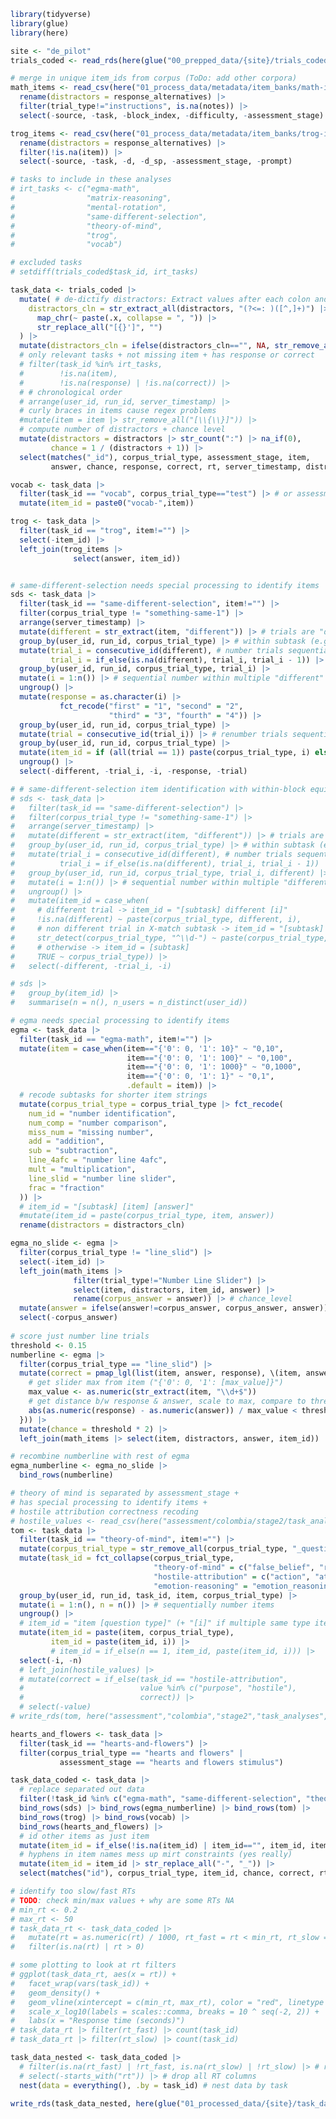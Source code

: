 ```r
library(tidyverse)
library(glue)
library(here)

site <- "de_pilot"
trials_coded <- read_rds(here(glue("00_prepped_data/{site}/trials_coded.rds")))

# merge in unique item_ids from corpus (ToDo: add other corpora)
math_items <- read_csv(here("01_process_data/metadata/item_banks/math-item-bank-params.csv")) |>
  rename(distractors = response_alternatives) |> 
  filter(trial_type!="instructions", is.na(notes)) |>
  select(-source, -task, -block_index, -difficulty, -assessment_stage)

trog_items <- read_csv(here("01_process_data/metadata/item_banks/trog-item-bank-full-params.csv")) |>
  rename(distractors = response_alternatives) |> 
  filter(!is.na(item)) |>
  select(-source, -task, -d, -d_sp, -assessment_stage, -prompt)
```

```r
# tasks to include in these analyses
# irt_tasks <- c("egma-math",
#                "matrix-reasoning",
#                "mental-rotation",
#                "same-different-selection",
#                "theory-of-mind",
#                "trog",
#                "vocab")

# excluded tasks
# setdiff(trials_coded$task_id, irt_tasks)

task_data <- trials_coded |>
  mutate( # de-dictify distractors: Extract values after each colon and space, up to comma
    distractors_cln = str_extract_all(distractors, "(?<=: )([^,]+)") |>  
      map_chr(~ paste(.x, collapse = ", ")) |>
      str_replace_all("[{}']", "") 
  ) |>
  mutate(distractors_cln = ifelse(distractors_cln=="", NA, str_remove_all(distractors_cln, " "))) |>
  # only relevant tasks + not missing item + has response or correct
  # filter(task_id %in% irt_tasks,
  #        !is.na(item),
  #        !is.na(response) | !is.na(correct)) |>
  # # chronological order
  # arrange(user_id, run_id, server_timestamp) |>
  # curly braces in items cause regex problems
  #mutate(item = item |> str_remove_all("[\\{\\}]")) |>
  # compute number of distractors + chance level
  mutate(distractors = distractors |> str_count(":") |> na_if(0),
         chance = 1 / (distractors + 1)) |>
  select(matches("_id"), corpus_trial_type, assessment_stage, item,
         answer, chance, response, correct, rt, server_timestamp, distractors_cln)

vocab <- task_data |>
  filter(task_id == "vocab", corpus_trial_type=="test") |> # or assessment_stage=="test_response"
  mutate(item_id = paste0("vocab-",item))

trog <- task_data |>
  filter(task_id == "trog", item!="") |>
  select(-item_id) |>
  left_join(trog_items |> 
              select(answer, item_id)) 


# same-different-selection needs special processing to identify items
sds <- task_data |>
  filter(task_id == "same-different-selection", item!="") |>
  filter(corpus_trial_type != "something-same-1") |>
  arrange(server_timestamp) |>
  mutate(different = str_extract(item, "different")) |> # trials are "different" or NA
  group_by(user_id, run_id, corpus_trial_type) |> # within subtask (e.g. 3-match)
  mutate(trial_i = consecutive_id(different), # number trials sequentially
         trial_i = if_else(is.na(different), trial_i, trial_i - 1)) |> # "different" trials are actually part of previous trial
  group_by(user_id, run_id, corpus_trial_type, trial_i) |>
  mutate(i = 1:n()) |> # sequential number within multiple "different" trials
  ungroup() |>
  mutate(response = as.character(i) |>
           fct_recode("first" = "1", "second" = "2",
                      "third" = "3", "fourth" = "4")) |>
  group_by(user_id, run_id, corpus_trial_type) |>
  mutate(trial = consecutive_id(trial_i)) |> # renumber trials sequentially
  group_by(user_id, run_id, corpus_trial_type) |>
  mutate(item_id = if (all(trial == 1)) paste(corpus_trial_type, i) else paste(corpus_trial_type, trial, response)) |>
  ungroup() |>
  select(-different, -trial_i, -i, -response, -trial)

# # same-different-selection item identification with within-block equivalence
# sds <- task_data |>
#   filter(task_id == "same-different-selection") |>
#   filter(corpus_trial_type != "something-same-1") |>
#   arrange(server_timestamp) |>
#   mutate(different = str_extract(item, "different")) |> # trials are "different" or NA
#   group_by(user_id, run_id, corpus_trial_type) |> # within subtask (e.g. 3-match)
#   mutate(trial_i = consecutive_id(different), # number trials sequentially
#          trial_i = if_else(is.na(different), trial_i, trial_i - 1)) |> # "different" trials are actually part of previous trial
#   group_by(user_id, run_id, corpus_trial_type, trial_i, different) |>
#   mutate(i = 1:n()) |> # sequential number within multiple "different" trials
#   ungroup() |>
#   mutate(item_id = case_when(
#     # different trial -> item_id = "[subtask] different [i]"
#     !is.na(different) ~ paste(corpus_trial_type, different, i),
#     # non different trial in X-match subtask -> item_id = "[subtask] same"
#     str_detect(corpus_trial_type, "^\\d-") ~ paste(corpus_trial_type, "same"),
#     # otherwise -> item_id = [subtask]
#     TRUE ~ corpus_trial_type)) |>
#   select(-different, -trial_i, -i)

# sds |>
#   group_by(item_id) |>
#   summarise(n = n(), n_users = n_distinct(user_id))

# egma needs special processing to identify items
egma <- task_data |>
  filter(task_id == "egma-math", item!="") |>
  mutate(item = case_when(item=="{'0': 0, '1': 10}" ~ "0,10", 
                          item=="{'0': 0, '1': 100}" ~ "0,100",
                          item=="{'0': 0, '1': 1000}" ~ "0,1000",
                          item=="{'0': 0, '1': 1}" ~ "0,1",
                          .default = item)) |>
  # recode subtasks for shorter item strings
  mutate(corpus_trial_type = corpus_trial_type |> fct_recode(
    num_id = "number identification",
    num_comp = "number comparison",
    miss_num = "missing number",
    add = "addition",
    sub = "subtraction",
    line_4afc = "number line 4afc",
    mult = "multiplication",
    line_slid = "number line slider",
    frac = "fraction"
  )) |>
  # item_id = "[subtask] [item] [answer]"
  #mutate(item_id = paste(corpus_trial_type, item, answer))
  rename(distractors = distractors_cln)

egma_no_slide <- egma |> 
  filter(corpus_trial_type != "line_slid") |>
  select(-item_id) |>
  left_join(math_items |> 
              filter(trial_type!="Number Line Slider") |>
              select(item, distractors, item_id, answer) |> 
              rename(corpus_answer = answer)) |> # chance_level
  mutate(answer = ifelse(answer!=corpus_answer, corpus_answer, answer)) |> # correct "7/8" issue
  select(-corpus_answer)
  
# score just number line trials
threshold <- 0.15
numberline <- egma |>
  filter(corpus_trial_type == "line_slid") |>
  mutate(correct = pmap_lgl(list(item, answer, response), \(item, answer, response) {
    # get slider max from item ("{'0': 0, '1': [max_value]}")
    max_value <- as.numeric(str_extract(item, "\\d+$"))
    # get distance b/w response & answer, scale to max, compare to threshold
    abs(as.numeric(response) - as.numeric(answer)) / max_value < threshold
  })) |>
  mutate(chance = threshold * 2) |>
  left_join(math_items |> select(item, distractors, answer, item_id))

# recombine numberline with rest of egma
egma_numberline <- egma_no_slide |>
  bind_rows(numberline)

# theory of mind is separated by assessment_stage +
# has special processing to identify items +
# hostile attribution correctness recoding
# hostile_values <- read_csv(here("assessment/colombia/stage2/task_analyses/hostile-attribution-coding.csv"))
tom <- task_data |>
  filter(task_id == "theory-of-mind", item!="") |>
  mutate(corpus_trial_type = str_remove_all(corpus_trial_type, "_question")) |>
  mutate(task_id = fct_collapse(corpus_trial_type,
                                "theory-of-mind" = c("false_belief", "reality_check", "reference"),
                                "hostile-attribution" = c("action", "attribution"),
                                "emotion-reasoning" = "emotion_reasoning")) |> #count(task_id, corpus_trial_type)
  group_by(user_id, run_id, task_id, item, corpus_trial_type) |>
  mutate(i = 1:n(), n = n()) |> # sequentially number items
  ungroup() |>
  # item_id = "item [question type]" (+ "[i]" if multiple same type items)
  mutate(item_id = paste(item, corpus_trial_type),
         item_id = paste(item_id, i)) |>
         # item_id = if_else(n == 1, item_id, paste(item_id, i))) |>
  select(-i, -n)
  # left_join(hostile_values) |>
  # mutate(correct = if_else(task_id == "hostile-attribution",
  #                          value %in% c("purpose", "hostile"),
  #                          correct)) |>
  # select(-value)
# write_rds(tom, here("assessment","colombia","stage2","task_analyses","data","tom_data.rds"))

hearts_and_flowers <- task_data |>
  filter(task_id == "hearts-and-flowers") |>
  filter(corpus_trial_type == "hearts and flowers" |
           assessment_stage == "hearts and flowers stimulus")

task_data_coded <- task_data |>
  # replace separated out data
  filter(!task_id %in% c("egma-math", "same-different-selection", "theory-of-mind", "trog", "vocab", "hearts-and-flowers")) |>
  bind_rows(sds) |> bind_rows(egma_numberline) |> bind_rows(tom) |> 
  bind_rows(trog) |> bind_rows(vocab) |>
  bind_rows(hearts_and_flowers) |>
  # id other items as just item
  mutate(item_id = if_else(!is.na(item_id) | item_id=="", item_id, item)) |>
  # hyphens in item names mess up mirt constraints (yes really)
  mutate(item_id = item_id |> str_replace_all("-", "_")) |>
  select(matches("id"), corpus_trial_type, item_id, chance, correct, rt, server_timestamp)

# identify too slow/fast RTs
# TODO: check min/max values + why are some RTs NA
# min_rt <- 0.2
# max_rt <- 50
# task_data_rt <- task_data_coded |>
#   mutate(rt = as.numeric(rt) / 1000, rt_fast = rt < min_rt, rt_slow = rt > max_rt) |>
#   filter(is.na(rt) | rt > 0)

# some plotting to look at rt filters
# ggplot(task_data_rt, aes(x = rt)) +
#   facet_wrap(vars(task_id)) +
#   geom_density() +
#   geom_vline(xintercept = c(min_rt, max_rt), color = "red", linetype = "dashed") +
#   scale_x_log10(labels = scales::comma, breaks = 10 ^ seq(-2, 2)) +
#   labs(x = "Response time (seconds)")
# task_data_rt |> filter(rt_fast) |> count(task_id)
# task_data_rt |> filter(rt_slow) |> count(task_id)

task_data_nested <- task_data_coded |>
  # filter(is.na(rt_fast) | !rt_fast, is.na(rt_slow) | !rt_slow) |> # remove too slow/fast RTs
  # select(-starts_with("rt")) |> # drop all RT columns
  nest(data = everything(), .by = task_id) # nest data by task

write_rds(task_data_nested, here(glue("01_processed_data/{site}/task_data_nested.rds")))
```
